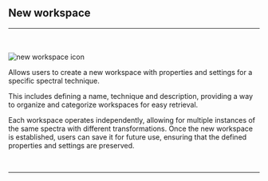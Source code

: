 
## New workspace
<hr></hr>
<br></br>
<Image src={`${imagePath}new_workspace_icon.svg`} alt="new workspace icon" width={65} height={65} />

Allows users to create a new workspace with properties and settings for a specific spectral technique.

This includes defining a name, technique and description, providing a way to organize and categorize workspaces for easy retrieval. 

Each workspace operates independently, allowing for multiple instances of the same spectra with different transformations. Once the new workspace is established, users can save it for future use, ensuring that the defined properties and settings are preserved.

<br />
<hr />
<br />
<ImageLink href="/workspace_management/open_workspace" image={{alt: "open workspace icon", src: `${imagePath}open_workspace_icon.svg`}} text="Open workspace" />
<br />
<ImageLink href="/workspace_management/save_workspace" image={{alt: "save workspace icon", src: `${imagePath}save_workspace_icon.svg`}} text="Save workspace" />
<br />
<ImageLink href="/workspace_management/close_workspace" image={{alt: "close workspace icon", src: `${imagePath}close_workspace_icon.svg`}} text="Close workspace" />